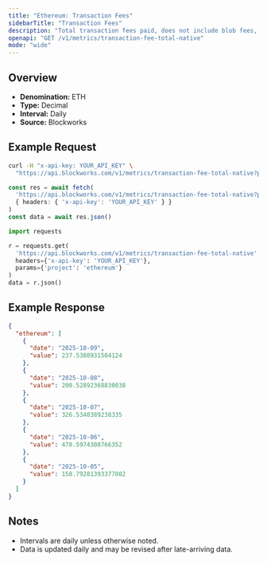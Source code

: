 ```yaml
---
title: "Ethereum: Transaction Fees"
sidebarTitle: "Transaction Fees"
description: "Total transaction fees paid, does not include blob fees, out-of-protocol tips, or additional sources of revenue"
openapi: "GET /v1/metrics/transaction-fee-total-native"
mode: "wide"
---
```


## Overview

- **Denomination:** ETH
- **Type:** Decimal
- **Interval:** Daily
- **Source:** Blockworks

## Example Request

<CodeGroup>

```bash cURL
curl -H "x-api-key: YOUR_API_KEY" \
  "https://api.blockworks.com/v1/metrics/transaction-fee-total-native?project=ethereum"
```

```typescript TypeScript
const res = await fetch(
  'https://api.blockworks.com/v1/metrics/transaction-fee-total-native?project=ethereum',
  { headers: { 'x-api-key': 'YOUR_API_KEY' } }
)
const data = await res.json()
```

```python Python
import requests

r = requests.get(
  'https://api.blockworks.com/v1/metrics/transaction-fee-total-native',
  headers={'x-api-key': 'YOUR_API_KEY'},
  params={'project': 'ethereum'}
)
data = r.json()
```

</CodeGroup>

## Example Response

```json
{
  "ethereum": [
    {
      "date": "2025-10-09",
      "value": 237.5380931504124
    },
    {
      "date": "2025-10-08",
      "value": 200.52892368830038
    },
    {
      "date": "2025-10-07",
      "value": 326.5340389238335
    },
    {
      "date": "2025-10-06",
      "value": 478.5974308766352
    },
    {
      "date": "2025-10-05",
      "value": 158.79281393377082
    }
  ]
}
```

## Notes
- Intervals are daily unless otherwise noted.
- Data is updated daily and may be revised after late-arriving data.